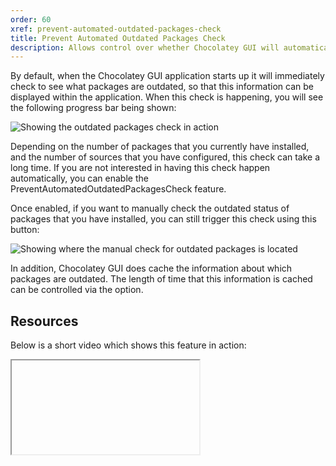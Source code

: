 ```yaml
---
order: 60
xref: prevent-automated-outdated-packages-check
title: Prevent Automated Outdated Packages Check
description: Allows control over whether Chocolatey GUI will automatically check for outdated packages installed locally
---
```


By default, when the Chocolatey GUI application starts up it will immediately check to see what packages are outdated, so that this information can be displayed within the application.  When this check is happening, you will see the following progress bar being shown:

![Showing the outdated packages check in action](https://img.chocolatey.org/docs/chocolatey-gui/feature_prevent_automated_outdated_packages_check_1.png "Showing the outdated packages check in action")

Depending on the number of packages that you currently have installed, and the number of sources that you have configured, this check can take a long time.  If you are not interested in having this check happen automatically, you can enable the PreventAutomatedOutdatedPackagesCheck feature.

Once enabled, if you want to manually check the outdated status of packages that you have installed, you can still trigger this check using this button:

![Showing where the manual check for outdated packages is located](https://img.chocolatey.org/docs/chocolatey-gui/feature_prevent_automated_outdated_packages_check_2.png "Showing where the manual check for outdated packages is located")

In addition, Chocolatey GUI does cache the information about which packages are outdated.  The length of time that this information is cached can be controlled via the <Xref title="OutdatedPackagesCacheDurationInMinutes" value="outdated-packages-cache-duration-in-minutes" /> option.

## Resources

Below is a short video which shows this feature in action:

<Iframe ratio="16x9" link="https://www.youtube.com/embed/Zsyr51jr4QY?list=PL84yg23i9GBjAMY0OfHfn-MH4rviaccuc" />

## Example

This feature can be enabled, for the currently logged in user, by running the following command:

```powershell
chocolateyguicli feature enable --name="'PreventAutomatedOutdatedPackagesCheck'"
```

This feature can be disabled, for the currently logged in user, by running the following command:

```powershell
chocolateyguicli feature disable --name="'PreventAutomatedOutdatedPackagesCheck'"
```

Or, to enable/disable it globally at the machine level, run the following commands:

```powershell
chocolateyguicli feature enable --name="'PreventAutomatedOutdatedPackagesCheck'" --global

chocolateyguicli feature disable --name="'PreventAutomatedOutdatedPackagesCheck'" --global
```

## Default Value

The default value for this feature is disabled.

## Availability

The ability to control this feature from the Chocolatey GUI Settings screen has existed since Chocolatey GUI v0.18.0.

The ability to control this feature from the command line using `chocolateyguicli` has existed since Chocolatey GUI
v0.18.0.
